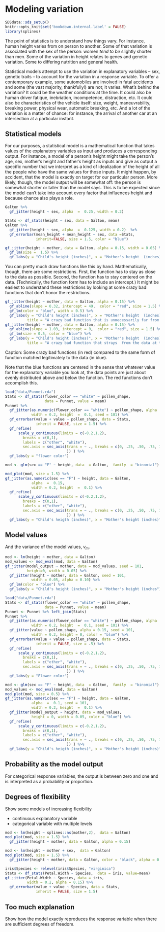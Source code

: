 # Modeling variation

```r
SDSdata::sds_setup()
knitr::opts_knit$set('bookdown.internal.label' = FALSE)
library(splines)
```
The point of statistics is to understand how things vary. For instance, human height varies from on person to another. Some of that variation is associated with the sex  of the person: women *tend to be* slightly shorter than men. Some of  the variation in  height relates to genes and genetic variation. Some to differing nutrition and general health.

Statistical models attempt to use the variation in explanatory variables -- sex, genetic traits -- to account for the variation in a response variable. To offer  a contemporary example, some automobiles are involved in fatal accidents and some (the vast majority, thankfully!) are not; it varies. What's behind the variation? It could be the weather conditions at  the time. It could also be human driver fatique, inebriation, incompetence, distraction, etc. It could also be characteristics of the vehicle itself: size, weight, maneuvrability, breaking power, physical wear, automatic breaking, etc. And a lot of the variation is a matter of chance: for instance, the arrival of another car at an intersection at a particular instant. 

## Statistical models

For our purposes, a statistical model is a mathematical function that takes values of the explanatory variables as input and  produces a corresponding output. For instance, a model of a person's height might take the person's age, sex, mother's height and father's height as inputs and give as output a specific number that we interpret as a kind of idealization of the height of all  the people who have the same values for those inputs. It might happen, by accident, that the model is exactly on target for our particular person. More likely, though, the model output will be somewhat off: the person is somewhat shorter or taller than the model says. This is to be expected since the model can't take into account every factor that influences height and because chance also  plays a role.

```r
Galton %>%
  gf_jitter(height ~ sex, alpha  =  0.25, width = 0.2)
```

```r
Stats <- df_stats(height ~ sex, data = Galton, mean)
Galton %>%
  gf_jitter(height ~ sex, alpha  =  0.125, width = 0.2)  %>%
  gf_errorbar(mean_height + mean_height ~ sex, data =Stats, 
              inherit=FALSE, size = 1.5, color = "blue")
```

```r
gf_jitter(height ~ mother, data = Galton, alpha = 0.15, width = 0.05) %>%
  gf_lm(size =  1.5) %>%
  gf_labs(y = "Child's height (inches)", x = "Mother's height  (inches)")
```

You can pretty much draw functions like this by hand. Mathematically, though,  there are some restrictions. First, the function has to stay as close to the data as possible.  Second, the function has to stay centered on the data. (Technically, the function form has to include an intercept.) It might be easiest to understand these restrictions by looking at some crazy bad functions that don't honor the restrictions.

```r
gf_jitter(height ~ mother, data = Galton, alpha = 0.15) %>%
  gf_abline(slope = 0.32, intercept = 49,  color = "red", size = 1.5) %>%
  gf_lm(color = "blue", width = 0.5) %>%
  gf_labs(y = "Child's height (inches)", x = "Mother's height  (inches)",
          title = "A crazy bad function that is unnecessarily far from the center of the data.")
gf_jitter(height ~ mother, data = Galton, alpha = 0.15) %>%
  gf_abline(slope = 1.03, intercept = 0,  color = "red", size = 1.5) %>%
  gf_lm(size = 0.5, color = "blue") %>%
  gf_labs(y = "Child's height (inches)", x = "Mother's height  (inches)",
          title = "A crazy bad function that strays  from the data at the extremes.")
```

Caption: Some crazy bad functions (in  red) compared to the same  form  of function  matched legitimately to  the data (in blue).  

Note that the blue functions are centered in the sense that whatever value for the explanatory variable you look at, the data points are just about evenly distributed above and below  the function. The red functions don't accomplish this.


```r
load("data/Punnet.rda")
Stats <- df_stats(flower_color == "white" ~ pollen_shape, 
                  data = Punnet, value = mean) 
Punnet %>%
  gf_jitter(as.numeric(flower_color == "white") ~ pollen_shape, alpha  =  0.15, 
            width = 0.2, height  =  0.1, seed = 101) %>%
  gf_errorbar(value + value ~ pollen_shape, data = Stats,
              inherit = FALSE, size = 1.5) %>%
  gf_refine(
      scale_y_continuous(limits = c(-0.2,1.2),
        breaks = c(0,1),
        labels = c("other", "white"),
        sec.axis = sec_axis(trans = ~ ., breaks = c(0, .25, .50, .75, 1.00),
                            )) ) %>%
  gf_labs(y = "flower color")
```
```r
mod <- glm(sex == "F" ~ height, data  = Galton,  family  = "binomial")

mod_plot(mod, size = 1.5) %>%
gf_jitter(as.numeric(sex == "F") ~ height, data = Galton, 
            alpha  =  0.15, 
            width = 0.2, height  =  0.1) %>%
  gf_refine(
      scale_y_continuous(limits = c(-0.2,1.2),
        breaks = c(0,1),
        labels = c("other", "white"),
        sec.axis = sec_axis(trans = ~ ., breaks = c(0, .25, .50, .75, 1.00),
                            )) ) %>%
  gf_labs(y = "Child's heigth (inches)", x = "Mother's height (inches)")
```

## Model values

And the variance of the model values, $v_m$.

```r
mod <- lm(height ~ mother, data = Galton)
mod_values <- mod_eval(mod, data = Galton)
gf_jitter(model_output ~ mother, data = mod_values, seed = 101,
          height=0, width = 0.05) %>%
  gf_jitter(height ~ mother, data = Galton, seed = 101,
            width = 0.05, alpha = 0.10) %>%
  gf_lm(color = "blue") %>%
  gf_labs(y = "Child's height (inches)", x = "Mother's height (inches")
```


```r
load("data/Punnet.rda")
Stats <- df_stats(flower_color == "white" ~ pollen_shape, 
                  data = Punnet, value = mean) 
Punnet <- Punnet %>% left_join(Stats)
Punnet %>%
  gf_jitter(as.numeric(flower_color == "white") ~ pollen_shape, alpha  =  0.1, 
            width = 0.2, height  =  0.1, seed = 101) %>%
  gf_jitter(value ~ pollen_shape, alpha = 0.15, seed = 101, 
            width = 0.2, height = 0, color = "blue") %>%
  gf_errorbar(value + value ~ pollen_shape, data = Stats,
              inherit = FALSE, size = .5) %>%
  gf_refine(
      scale_y_continuous(limits = c(-0.2,1.2),
        breaks = c(0,1),
        labels = c("other", "white"),
        sec.axis = sec_axis(trans = ~ ., breaks = c(0, .25, .50, .75, 1.00),
                            )) ) %>%
  gf_labs(y = "Flower color")
```



```r
mod <- glm(sex == "F" ~ height, data  = Galton,  family  = "binomial")
mod_values <- mod_eval(mod, data = Galton)
mod_plot(mod, size = 0.5) %>%
gf_jitter(as.numeric(sex == "F") ~ height, data = Galton, 
            alpha  =  0.1, seed = 101,
            width = 0.2, height  =  0.1) %>%
  gf_jitter(model_output ~ height, data = mod_values,
            height = 0, width = 0.05, color = "blue") %>%
  gf_refine(
      scale_y_continuous(limits = c(-0.2,1.2),
        breaks = c(0,1),
        labels = c("other", "white"),
        sec.axis = sec_axis(trans = ~ ., breaks = c(0, .25, .50, .75, 1.00),
                            )) ) %>%
  gf_labs(y = "Child's heigth (inches)", x = "Mother's height (inches)")
```


## Probability as the model output

For categorical response variables, the output is between zero and one and is interpreted as a probability or proportion.

## Degrees of flexibility

Show some models of increasing flexibility

- continuous explanatory variable
- categorical variable with multiple levels




```r
mod <- lm(height ~ splines::ns(mother,2),  data = Galton)
mod_plot(mod, size = 1.5) %>%
  gf_jitter(height ~ mother, data = Galton, alpha = 0.15) 
```

```r
mod <- lm(height ~ mother + sex,  data = Galton)
mod_plot(mod, size = 1.5) %>%
  gf_jitter(height ~ mother, data = Galton, color = "black", alpha = 0.15) 
```

```r
iris$Species <- relevel(iris$Species, "virginica")
Stats <- df_stats(Petal.Width ~ Species,  data = iris, value=mean)
gf_jitter(Petal.Width ~ Species, data = iris, 
          width = 0.2, alpha = 0.15) %>%
  gf_errorbar(value + value ~ Species, data = Stats,  
              inherit = FALSE, size = 1.5)
```

## Too much explanation

Show how the model exactly reproduces the response variable when there are sufficient degrees of freedom.


